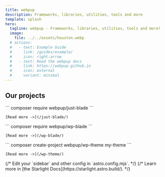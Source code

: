 ```yaml
---
title: webpup
description: Frameworks, libraries, utilities, tools and more
template: splash
hero:
  tagline: webpup - Frameworks, libraries, utilities, tools and more!
  image:
    file: ../../assets/houston.webp
  # actions:
  #   - text: Example Guide
  #     link: /guides/example/
  #     icon: right-arrow
  #   - text: Read the webpup docs
  #     link: https://webpup.github.io
  #     icon: external
  #     variant: minimal
---
```





## Our projects

<CardGrid stagger>
  <Card title="Just-Blade" icon="pencil" link="/just-blade/">
    ``` composer require webpup/just-blade ```   

    [Read more ->](/just-blade/)

  </Card>

  <Card title="WP-Blade" icon="add-document" link="/wp-blade/">
    ``` composer require webpup/wp-blade ```   

    [Read more ->](/wp-blade/)

  </Card>

  <Card title="WP-Theme" icon="add-document" link="/wp-theme/">
     ``` composer create-project webpup/wp-theme my-theme ```   

    [Read more ->](/wp-theme/)
  </Card>
  {/* <Card title="Configure your site" icon="setting">
    Edit your `sidebar` and other config in `astro.config.mjs`.
  </Card> */}
  {/* <Card title="Read the docs" icon="open-book">
    Learn more in [the Starlight Docs](https://starlight.astro.build/).
  </Card> */}
</CardGrid>
